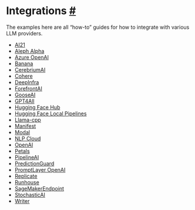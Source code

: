  Integrations
 [#](#integrations "Permalink to this headline")
===============================================================
 The examples here are all “how-to” guides for how to integrate with various LLM providers.
* [AI21](integrations/ai21.html)
* [Aleph Alpha](integrations/aleph_alpha.html)
* [Azure OpenAI](integrations/azure_openai_example.html)
* [Banana](integrations/banana.html)
* [CerebriumAI](integrations/cerebriumai_example.html)
* [Cohere](integrations/cohere.html)
* [DeepInfra](integrations/deepinfra_example.html)
* [ForefrontAI](integrations/forefrontai_example.html)
* [GooseAI](integrations/gooseai_example.html)
* [GPT4All](integrations/gpt4all.html)
* [Hugging Face Hub](integrations/huggingface_hub.html)
* [Hugging Face Local Pipelines](integrations/huggingface_pipelines.html)
* [Llama-cpp](integrations/llamacpp.html)
* [Manifest](integrations/manifest.html)
* [Modal](integrations/modal.html)
* [NLP Cloud](integrations/nlpcloud.html)
* [OpenAI](integrations/openai.html)
* [Petals](integrations/petals_example.html)
* [PipelineAI](integrations/pipelineai_example.html)
* [PredictionGuard](integrations/predictionguard.html)
* [PromptLayer OpenAI](integrations/promptlayer_openai.html)
* [Replicate](integrations/replicate.html)
* [Runhouse](integrations/runhouse.html)
* [SageMakerEndpoint](integrations/sagemaker.html)
* [StochasticAI](integrations/stochasticai.html)
* [Writer](integrations/writer.html)